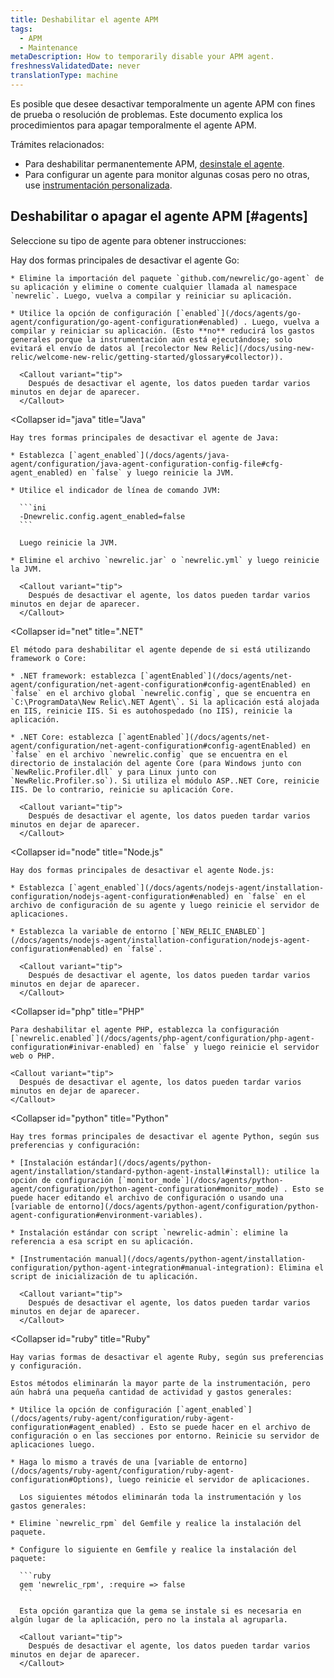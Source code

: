 ```yaml
---
title: Deshabilitar el agente APM
tags:
  - APM
  - Maintenance
metaDescription: How to temporarily disable your APM agent.
freshnessValidatedDate: never
translationType: machine
---
```


Es posible que desee desactivar temporalmente un agente APM con fines de prueba o resolución de problemas. Este documento explica los procedimientos para apagar temporalmente el agente APM.

Trámites relacionados:

* Para deshabilitar permanentemente APM, [desinstale el agente](/docs/agents/manage-apm-agents/installation/uninstall-agent).
* Para configurar un agente para monitor algunas cosas pero no otras, use [instrumentación personalizada](/docs/apm/agents/manage-apm-agents/agent-data/custom-instrumentation/).

## Deshabilitar o apagar el agente APM [#agents]

Seleccione su tipo de agente para obtener instrucciones:

<CollapserGroup>
  <Collapser
    id="go"
    title="Go"
  >
    Hay dos formas principales de desactivar el agente Go:

    * Elimine la importación del paquete `github.com/newrelic/go-agent` de su aplicación y elimine o comente cualquier llamada al namespace `newrelic`. Luego, vuelva a compilar y reiniciar su aplicación.

    * Utilice la opción de configuración [`enabled`](/docs/agents/go-agent/configuration/go-agent-configuration#enabled) . Luego, vuelva a compilar y reiniciar su aplicación. (Esto **no** reducirá los gastos generales porque la instrumentación aún está ejecutándose; solo evitará el envío de datos al [recolector New Relic](/docs/using-new-relic/welcome-new-relic/getting-started/glossary#collector)).

      <Callout variant="tip">
        Después de desactivar el agente, los datos pueden tardar varios minutos en dejar de aparecer.
      </Callout>
  </Collapser>

  <Collapser
    id="java"
    title="Java"
  >
    Hay tres formas principales de desactivar el agente de Java:

    * Establezca [`agent_enabled`](/docs/agents/java-agent/configuration/java-agent-configuration-config-file#cfg-agent_enabled) en `false` y luego reinicie la JVM.

    * Utilice el indicador de línea de comando JVM:

      ```ini
      -Dnewrelic.config.agent_enabled=false
      ```

      Luego reinicie la JVM.

    * Elimine el archivo `newrelic.jar` o `newrelic.yml` y luego reinicie la JVM.

      <Callout variant="tip">
        Después de desactivar el agente, los datos pueden tardar varios minutos en dejar de aparecer.
      </Callout>
  </Collapser>

  <Collapser
    id="net"
    title=".NET"
  >
    El método para deshabilitar el agente depende de si está utilizando framework o Core:

    * .NET framework: establezca [`agentEnabled`](/docs/agents/net-agent/configuration/net-agent-configuration#config-agentEnabled) en `false` en el archivo global `newrelic.config`, que se encuentra en `C:\ProgramData\New Relic\.NET Agent\`. Si la aplicación está alojada en IIS, reinicie IIS. Si es autohospedado (no IIS), reinicie la aplicación.

    * .NET Core: establezca [`agentEnabled`](/docs/agents/net-agent/configuration/net-agent-configuration#config-agentEnabled) en `false` en el archivo `newrelic.config` que se encuentra en el directorio de instalación del agente Core (para Windows junto con `NewRelic.Profiler.dll` y para Linux junto con `NewRelic.Profiler.so`). Si utiliza el módulo ASP..NET Core, reinicie IIS. De lo contrario, reinicie su aplicación Core.

      <Callout variant="tip">
        Después de desactivar el agente, los datos pueden tardar varios minutos en dejar de aparecer.
      </Callout>
  </Collapser>

  <Collapser
    id="node"
    title="Node.js"
  >
    Hay dos formas principales de desactivar el agente Node.js:

    * Establezca [`agent_enabled`](/docs/agents/nodejs-agent/installation-configuration/nodejs-agent-configuration#enabled) en `false` en el archivo de configuración de su agente y luego reinicie el servidor de aplicaciones.

    * Establezca la variable de entorno [`NEW_RELIC_ENABLED`](/docs/agents/nodejs-agent/installation-configuration/nodejs-agent-configuration#enabled) en `false`.

      <Callout variant="tip">
        Después de desactivar el agente, los datos pueden tardar varios minutos en dejar de aparecer.
      </Callout>
  </Collapser>

  <Collapser
    id="php"
    title="PHP"
  >
    Para deshabilitar el agente PHP, establezca la configuración [`newrelic.enabled`](/docs/agents/php-agent/configuration/php-agent-configuration#inivar-enabled) en `false` y luego reinicie el servidor web o PHP.

    <Callout variant="tip">
      Después de desactivar el agente, los datos pueden tardar varios minutos en dejar de aparecer.
    </Callout>
  </Collapser>

  <Collapser
    id="python"
    title="Python"
  >
    Hay tres formas principales de desactivar el agente Python, según sus preferencias y configuración:

    * [Instalación estándar](/docs/agents/python-agent/installation/standard-python-agent-install#install): utilice la opción de configuración [`monitor_mode`](/docs/agents/python-agent/configuration/python-agent-configuration#monitor_mode) . Esto se puede hacer editando el archivo de configuración o usando una [variable de entorno](/docs/agents/python-agent/configuration/python-agent-configuration#environment-variables).

    * Instalación estándar con script `newrelic-admin`: elimine la referencia a esa script en su aplicación.

    * [Instrumentación manual](/docs/agents/python-agent/installation-configuration/python-agent-integration#manual-integration): Elimina el script de inicialización de tu aplicación.

      <Callout variant="tip">
        Después de desactivar el agente, los datos pueden tardar varios minutos en dejar de aparecer.
      </Callout>
  </Collapser>

  <Collapser
    id="ruby"
    title="Ruby"
  >
    Hay varias formas de desactivar el agente Ruby, según sus preferencias y configuración.

    Estos métodos eliminarán la mayor parte de la instrumentación, pero aún habrá una pequeña cantidad de actividad y gastos generales:

    * Utilice la opción de configuración [`agent_enabled`](/docs/agents/ruby-agent/configuration/ruby-agent-configuration#agent_enabled) . Esto se puede hacer en el archivo de configuración o en las secciones por entorno. Reinicie su servidor de aplicaciones luego.

    * Haga lo mismo a través de una [variable de entorno](/docs/agents/ruby-agent/configuration/ruby-agent-configuration#Options), luego reinicie el servidor de aplicaciones.

      Los siguientes métodos eliminarán toda la instrumentación y los gastos generales:

    * Elimine `newrelic_rpm` del Gemfile y realice la instalación del paquete.

    * Configure lo siguiente en Gemfile y realice la instalación del paquete:

      ```ruby
      gem 'newrelic_rpm', :require => false
      ```

      Esta opción garantiza que la gema se instale si es necesaria en algún lugar de la aplicación, pero no la instala al agruparla.

      <Callout variant="tip">
        Después de desactivar el agente, los datos pueden tardar varios minutos en dejar de aparecer.
      </Callout>
  </Collapser>
</CollapserGroup>
